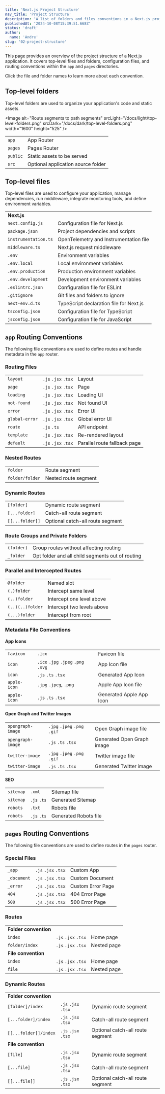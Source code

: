 ```yaml
---
title: 'Next.js Project Structure'
nav_title: 'Project Structure'
description: 'A list of folders and files conventions in a Next.js project'
publishedAt: '2024-10-08T15:39:51.668Z'
status: 'draft'
author:
  name: 'Andre'
slug: '02-project-structure'
---
```


This page provides an overview of the project structure of a Next.js application. It covers top-level files and folders, configuration files, and routing conventions within the `app` and `pages` directories.

Click the file and folder names to learn more about each convention.

## Top-level folders

Top-level folders are used to organize your application's code and static assets.

&lt;Image alt="Route segments to path segments" srcLight="/docs/light/top-level-folders.png" srcDark="/docs/dark/top-level-folders.png" width="1600" height="525" /&gt;

|  |  |
| --- | --- |
| `app` | App Router |
| `pages` | Pages Router |
| `public` | Static assets to be served |
| `src` | Optional application source folder |

## Top-level files

Top-level files are used to configure your application, manage dependencies, run middleware, integrate monitoring tools, and define environment variables.

|  |  |
| --- | --- |
| **Next.js** |  |
| `next.config.js` | Configuration file for Next.js |
| `package.json` | Project dependencies and scripts |
| `instrumentation.ts` | OpenTelemetry and Instrumentation file |
| `middleware.ts` | Next.js request middleware |
| `.env` | Environment variables |
| `.env.local` | Local environment variables |
| `.env.production` | Production environment variables |
| `.env.development` | Development environment variables |
| `.eslintrc.json` | Configuration file for ESLint |
| `.gitignore` | Git files and folders to ignore |
| `next-env.d.ts` | TypeScript declaration file for Next.js |
| `tsconfig.json` | Configuration file for TypeScript |
| `jsconfig.json` | Configuration file for JavaScript |

## `app` Routing Conventions

The following file conventions are used to define routes and handle metadata in the `app` router.

### Routing Files

|  |  |  |
| --- | --- | --- |
| `layout` | `.js` `.jsx` `.tsx` | Layout |
| `page` | `.js` `.jsx` `.tsx` | Page |
| `loading` | `.js` `.jsx` `.tsx` | Loading UI |
| `not-found` | `.js` `.jsx` `.tsx` | Not found UI |
| `error` | `.js` `.jsx` `.tsx` | Error UI |
| `global-error` | `.js` `.jsx` `.tsx` | Global error UI |
| `route` | `.js` `.ts` | API endpoint |
| `template` | `.js` `.jsx` `.tsx` | Re-rendered layout |
| `default` | `.js` `.jsx` `.tsx` | Parallel route fallback page |

### Nested Routes

|  |  |
| --- | --- |
| `folder` | Route segment |
| `folder/folder` | Nested route segment |

### Dynamic Routes

|  |  |
| --- | --- |
| `[folder]` | Dynamic route segment |
| `[...folder]` | Catch-all route segment |
| `[[...folder]]` | Optional catch-all route segment |

### Route Groups and Private Folders

|  |  |
| --- | --- |
| `(folder)` | Group routes without affecting routing |
| `_folder` | Opt folder and all child segments out of routing |

### Parallel and Intercepted Routes

|  |  |
| --- | --- |
| `@folder` | Named slot |
| `(.)folder` | Intercept same level |
| `(..)folder` | Intercept one level above |
| `(..)(..)folder` | Intercept two levels above |
| `(...)folder` | Intercept from root |

### Metadata File Conventions

#### App Icons

|  |  |  |
| --- | --- | --- |
| `favicon` | `.ico` | Favicon file |
| `icon` | `.ico` `.jpg` `.jpeg` `.png` `.svg` | App Icon file |
| `icon` | `.js` `.ts` `.tsx` | Generated App Icon |
| `apple-icon` | `.jpg` `.jpeg`, `.png` | Apple App Icon file |
| `apple-icon` | `.js` `.ts` `.tsx` | Generated Apple App Icon |

#### Open Graph and Twitter Images

|  |  |  |
| --- | --- | --- |
| `opengraph-image` | `.jpg` `.jpeg` `.png` `.gif` | Open Graph image file |
| `opengraph-image` | `.js` `.ts` `.tsx` | Generated Open Graph image |
| `twitter-image` | `.jpg` `.jpeg` `.png` `.gif` | Twitter image file |
| `twitter-image` | `.js` `.ts` `.tsx` | Generated Twitter image |

#### SEO

|  |  |  |
| --- | --- | --- |
| `sitemap` | `.xml` | Sitemap file |
| `sitemap` | `.js` `.ts` | Generated Sitemap |
| `robots` | `.txt` | Robots file |
| `robots` | `.js` `.ts` | Generated Robots file |

## `pages` Routing Conventions

The following file conventions are used to define routes in the `pages` router.

### Special Files

|  |  |  |
| --- | --- | --- |
| `_app` | `.js` `.jsx` `.tsx` | Custom App |
| `_document` | `.js` `.jsx` `.tsx` | Custom Document |
| `_error` | `.js` `.jsx` `.tsx` | Custom Error Page |
| `404` | `.js` `.jsx` `.tsx` | 404 Error Page |
| `500` | `.js` `.jsx` `.tsx` | 500 Error Page |

### Routes

|  |  |  |
| --- | --- | --- |
| **Folder convention** |  |  |
| `index` | `.js` `.jsx` `.tsx` | Home page |
| `folder/index` | `.js` `.jsx` `.tsx` | Nested page |
| **File convention** |  |  |
| `index` | `.js` `.jsx` `.tsx` | Home page |
| `file` | `.js` `.jsx` `.tsx` | Nested page |

### Dynamic Routes

|  |  |  |
| --- | --- | --- |
| **Folder convention** |  |  |
| `[folder]/index` | `.js` `.jsx` `.tsx` | Dynamic route segment |
| `[...folder]/index` | `.js` `.jsx` `.tsx` | Catch-all route segment |
| `[[...folder]]/index` | `.js` `.jsx` `.tsx` | Optional catch-all route segment |
| **File convention** |  |  |
| `[file]` | `.js` `.jsx` `.tsx` | Dynamic route segment |
| `[...file]` | `.js` `.jsx` `.tsx` | Catch-all route segment |
| `[[...file]]` | `.js` `.jsx` `.tsx` | Optional catch-all route segment |
